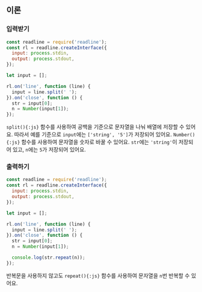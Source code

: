 ## 이론

### 입력받기

```js {9-13}
const readline = require('readline');
const rl = readline.createInterface({
  input: process.stdin,
  output: process.stdout,
});

let input = [];

rl.on('line', function (line) {
  input = line.split(' ');
}).on('close', function () {
  str = input[0];
  n = Number(input[1]);
});
```

`split(){:js}` 함수를 사용하여 공백을 기준으로 문자열을 나눠 배열에 저장할 수 있어요.
따라서 예를 기준으로 `input`에는 `['string', '5']`가 저장되어 있어요.
`Number(){:js}` 함수를 사용하여 문자열을 숫자로 바꿀 수 있어요.
`str`에는 `'string'`이 저장되어 있고, `n`에는 `5`가 저장되어 있어요.

### 출력하기

```js {15}
const readline = require('readline');
const rl = readline.createInterface({
  input: process.stdin,
  output: process.stdout,
});

let input = [];

rl.on('line', function (line) {
  input = line.split(' ');
}).on('close', function () {
  str = input[0];
  n = Number(input[1]);

  console.log(str.repeat(n));
});
```

반복문을 사용하지 않고도 `repeat(){:js}` 함수를 사용하여 문자열을 `n`번 반복할 수 있어요.
